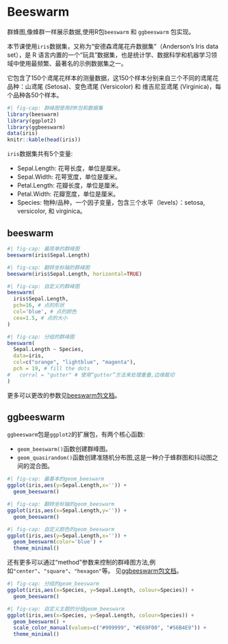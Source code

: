 # Beeswarm

群蜂图,像蜂群一样展示数据,使用R包` beeswarm` 和 `ggbeeswarm` 包实现。

本节课使用`iris`数据集，又称为“安德森鸢尾花卉数据集”（Anderson's Iris data set），是 R 语言内置的一个“玩具”数据集，也是统计学、数据科学和机器学习领域中使用最频繁、最著名的示例数据集之一。

它包含了150个鸢尾花样本的测量数据，这150个样本分别来自三个不同的鸢尾花品种：山鸢尾 (Setosa)、变色鸢尾 (Versicolor) 和 维吉尼亚鸢尾 (Virginica)，每个品种各50个样本。

```r
#| fig-cap: 群峰图使用的R包和数据集
library(beeswarm)
library(ggplot2)
library(ggbeeswarm)
data(iris)
knitr::kable(head(iris))
```

`iris`数据集共有5个变量:

- Sepal.Length: 花萼长度，单位是厘米。
- Sepal.Width: 花萼宽度，单位是厘米。
- Petal.Length: 花瓣长度，单位是厘米。
- Petal.Width: 花瓣宽度，单位是厘米。
- Species: 物种/品种，一个因子变量，包含三个水平（levels）：setosa, versicolor, 和 virginica。


## beeswarm

```r
#| fig-cap: 最简单的群峰图
beeswarm(iris$Sepal.Length)
```

```r
#| fig-cap: 翻转坐标轴的群峰图
beeswarm(iris$Sepal.Length, horizontal=TRUE)
```

```r
#| fig-cap: 自定义的群峰图
beeswarm(
  iris$Sepal.Length,
  pch=16, # 点的形状
  col='blue', # 点的颜色
  cex=1.5, # 点的大小
)
```

```r
#| fig-cap: 分组的群峰图
beeswarm(
  Sepal.Length ~ Species, 
  data=iris,
  col=c("orange", "lightblue", "magenta"),
  pch = 19, # fill the dots
#   corral = "gutter" # 使用“gutter”方法来处理重叠,边缘裁切
)
```

更多可以更改的参数见[beeswarm包文档](https://cran.r-project.org/web/packages/beeswarm/beeswarm.pdf)。


## ggbeeswarm

`ggbeeswarm`包是`ggplot2`的扩展包，有两个核心函数:

- `geom_beeswarm()`函数创建群峰图。
- `geom_quasirandom()`函数创建准随机分布图,这是一种介于蜂群图和抖动图之间的混合图。

```r
#| fig-cap: 最基本的geom_beeswarm
ggplot(iris,aes(y=Sepal.Length,x='')) +
  geom_beeswarm()
```

```r
#| fig-cap: 翻转坐标轴的geom_beeswarm
ggplot(iris,aes(x=Sepal.Length,y='')) +
  geom_beeswarm()
```

```r
#| fig-cap: 自定义颜色的geom_beeswarm
ggplot(iris,aes(y=Sepal.Length,x='')) +
  geom_beeswarm(color='blue') +
  theme_minimal()
```


还有更多可以通过“method”参数来控制的群峰图方法,例如`"center"`、`"square"`、`"hexagon"`等。 见[ggbeeswarm包文档](https://cran.r-project.org/web/packages/ggbeeswarm/ggbeeswarm.pdf)。

```r
#| fig-cap: 分组的geom_beeswarm
ggplot(iris,aes(x=Species, y=Sepal.Length, colour=Species)) +
  geom_beeswarm()
```

```r
#| fig-cap: 自定义主题的分组geom_beeswarm
ggplot(iris,aes(x=Species, y=Sepal.Length, colour=Species)) +
  geom_beeswarm() +
  scale_color_manual(values=c("#999999", "#E69F00", "#56B4E9")) +
  theme_minimal()
```

